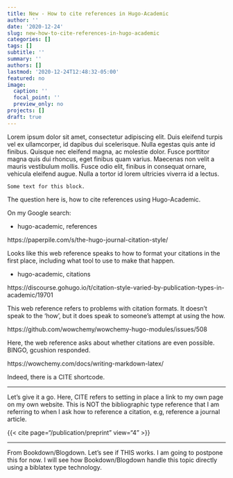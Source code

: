 ```yaml
---
title: New - How to cite references in Hugo-Academic
author: ''
date: '2020-12-24'
slug: new-how-to-cite-references-in-hugo-academic
categories: []
tags: []
subtitle: ''
summary: ''
authors: []
lastmod: '2020-12-24T12:48:32-05:00'
featured: no
image:
  caption: ''
  focal_point: ''
  preview_only: no
projects: []
draft: true
---
```


Lorem ipsum dolor sit amet, consectetur adipiscing elit. Duis eleifend turpis vel ex ullamcorper, id dapibus dui scelerisque. Nulla egestas quis ante id finibus. Quisque nec eleifend magna, ac molestie dolor. Fusce porttitor magna quis dui rhoncus, eget finibus quam varius. Maecenas non velit a mauris vestibulum mollis. Fusce odio elit, finibus in consequat ornare, vehicula eleifend augue. Nulla a tortor id lorem ultricies viverra id a lectus. 

```block
Some text for this block.
```

The question here is, how to cite references using Hugo-Academic.

On my Google search:

 - hugo-academic, references

https://paperpile.com/s/the-hugo-journal-citation-style/
 
Looks like this web reference speaks to how to format your citations in the
first place, including what tool to use to make that happen.

 - hugo-academic, citations
 
https://discourse.gohugo.io/t/citation-style-varied-by-publication-types-in-academic/19701

This web reference refers to problems with citation formats. It doesn't speak
to the 'how', but it does speak to someone's attempt at using the how.

https://github.com/wowchemy/wowchemy-hugo-modules/issues/508

Here, the web reference asks about whether citations are even possible. BINGO, 
gcushion responded.

https://wowchemy.com/docs/writing-markdown-latex/

Indeed, there is a CITE shortcode.

----

Let's give it a go. Here, CITE refers to setting in place a link to my own
page on my own website. This is NOT the bibliographic type reference that
I am referring to when I ask how to reference a citation, e.g, reference a
journal article.

{{< cite page="/publication/preprint" view="4" >}}

----

From Bookdown/Blogdown. Let's see if THIS works. I am going to postpone this
for now. I will see how Bookdown/Blogdown handle this topic directly using a
biblatex type technology.

